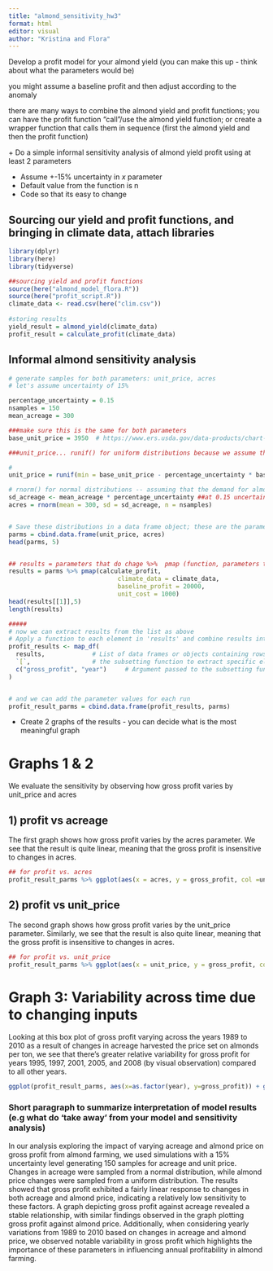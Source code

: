```yaml
---
title: "almond_sensitivity_hw3"
format: html
editor: visual
author: "Kristina and Flora" 
---
```


Develop a profit model for your almond yield (you can make this up - think about what the parameters would be)

you might assume a baseline profit and then adjust according to the anomaly

there are many ways to combine the almond yield and profit functions; you can have the profit function "call"/use the almond yield function; or create a wrapper function that calls them in sequence (first the almond yield and then the profit function)

\+ Do a simple informal sensitivity analysis of almond yield profit using at least 2 parameters

-   Assume +-15% uncertainty in *x* parameter
-   Default value from the function is n
-   Code so that its easy to change

## Sourcing our yield and profit functions, and bringing in climate data, attach libraries

```r

library(dplyr)
library(here)
library(tidyverse)

##sourcing yield and profit functions 
source(here("almond_model_flora.R"))
source(here("profit_script.R"))
climate_data <- read.csv(here("clim.csv"))
                                                                            
#storing results
yield_result = almond_yield(climate_data)
profit_result = calculate_profit(climate_data)
```

## Informal almond sensitivity analysis

```r
# generate samples for both parameters: unit_price, acres
# let's assume uncertainty of 15%

percentage_uncertainty = 0.15 
nsamples = 150
mean_acreage = 300

###make sure this is the same for both parameters 
base_unit_price = 3950  # https://www.ers.usda.gov/data-products/chart-gallery/gallery/chart-detail/?chartId=107823

###unit_price... runif() for uniform distributions because we assume that price changes due to a variety of factors across many years

# 
unit_price = runif(min = base_unit_price - percentage_uncertainty * base_unit_price,  max = base_unit_price + percentage_uncertainty * base_unit_price, n = nsamples)

# rnorm() for normal distributions -- assuming that the demand for almonds is relatively stable between 1989 - 2010 
sd_acreage <- mean_acreage * percentage_uncertainty ##at 0.15 uncertainty this is +- 45 acres
acres = rnorm(mean = 300, sd = sd_acreage, n = nsamples)


# Save these distributions in a data frame object; these are the parameters that we are changing 
parms = cbind.data.frame(unit_price, acres)
head(parms, 5) 


## results = parameters that do chage %>%  pmap (function, parameters that don't change )
results = parms %>% pmap(calculate_profit, 
                              climate_data = climate_data,
                              baseline_profit = 20000, 
                              unit_cost = 1000)
head(results[[1]],5)
length(results)

#####
# now we can extract results from the list as above
# Apply a function to each element in 'results' and combine results into a data frame
profit_results <- map_df(
  results,             # List of data frames or objects containing rows of results 
  `[`,                 # the subsetting function to extract specific elements; the backticks indicate that it's being used as a function rather than a standard operator. 
  c("gross_profit", "year")     # Argument passed to the subsetting function (column name to extract)
)


# and we can add the parameter values for each run
profit_result_parms = cbind.data.frame(profit_results, parms)
```

-   Create 2 graphs of the results - you can decide what is the most meaningful graph

# Graphs 1 & 2

We evaluate the sensitivity by observing how gross profit varies by unit_price and acres

## 1) profit vs acreage

The first graph shows how gross profit varies by the acres parameter. We see that the result is quite linear, meaning that the gross profit is insensitive to changes in acres.

```r
## for profit vs. acres 
profit_result_parms %>% ggplot(aes(x = acres, y = gross_profit, col =unit_price)) + geom_point(alpha=0.8) + geom_smooth(method = "lm", se = FALSE) + ggtitle("gross profit varying by acres parameter")
```

## 2) profit vs unit_price

The second graph shows how gross profit varies by the unit_price parameter. Similarly, we see that the result is also quite linear, meaning that the gross profit is insensitive to changes in acres.

```r
## for profit vs. unit_price 
profit_result_parms %>% ggplot(aes(x = unit_price, y = gross_profit, col = acres)) + geom_point(alpha=0.8) + geom_smooth(method = "lm", se = FALSE) + ggtitle("gross profit varying by unit_price parameter")
```

# Graph 3: Variability across time due to changing inputs

Looking at this box plot of gross profit varying across the years 1989 to 2010 as a result of changes in acreage harvested the price set on almonds per ton, we see that there's greater relative variability for gross profit for years 1995, 1997, 2001, 2005, and 2008 (by visual observation) compared to all other years.

```r
ggplot(profit_result_parms, aes(x=as.factor(year), y=gross_profit)) + geom_boxplot() + ggtitle("variability of gross profit is highest for years 1995, 1997, 2001, 2005, and 2008") + ylab("gross profit") + xlab("years")
```

### Short paragraph to summarize interpretation of model results (e.g what do 'take away' from your model and sensitivity analysis)

In our analysis exploring the impact of varying acreage and almond price on gross profit from almond farming, we used simulations with a 15% uncertainty level generating 150 samples for acreage and unit price. Changes in acreage were sampled from a normal distribution, while almond price changes were sampled from a uniform distribution. The results showed that gross profit exhibited a fairly linear response to changes in both acreage and almond price, indicating a relatively low sensitivity to these factors. A graph depicting gross profit against acreage revealed a stable relationship, with similar findings observed in the graph plotting gross profit against almond price. Additionally, when considering yearly variations from 1989 to 2010 based on changes in acreage and almond price, we observed notable variability in gross profit which highlights the importance of these parameters in influencing annual profitability in almond farming.

